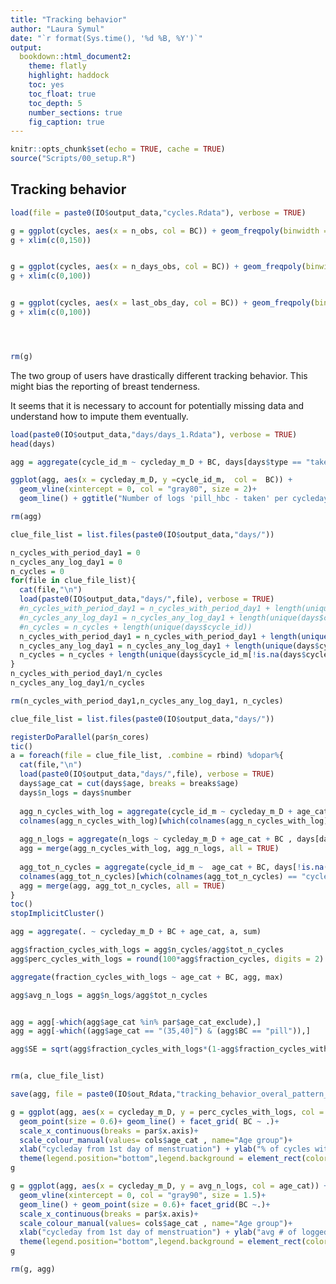 ```yaml
---
title: "Tracking behavior"
author: "Laura Symul"
date: "`r format(Sys.time(), '%d %B, %Y')`"
output: 
  bookdown::html_document2: 
    theme: flatly
    highlight: haddock
    toc: yes
    toc_float: true
    toc_depth: 5
    number_sections: true
    fig_caption: true
---
```



```r
knitr::opts_chunk$set(echo = TRUE, cache = TRUE)
source("Scripts/00_setup.R")
```


## Tracking behavior


```r
load(file = paste0(IO$output_data,"cycles.Rdata"), verbose = TRUE)
```


```r

g = ggplot(cycles, aes(x = n_obs, col = BC)) + geom_freqpoly(binwidth = 1, position = "identity") + scale_color_manual(values = cols$BC3)
g + xlim(c(0,150))


g = ggplot(cycles, aes(x = n_days_obs, col = BC)) + geom_freqpoly(binwidth = 1, position = "identity")+ scale_color_manual(values = cols$BC3)
g + xlim(c(0,100))


g = ggplot(cycles, aes(x = last_obs_day, col = BC)) + geom_freqpoly(binwidth = 1, position = "identity")+ scale_color_manual(values = cols$BC3)
g + xlim(c(0,100))




rm(g)
```


The two group of users have drastically different tracking behavior. This might bias the reporting of breast tenderness.

It seems that it is necessary to account for potentially missing data and understand how to impute them eventually.

```r
load(paste0(IO$output_data,"days/days_1.Rdata"), verbose = TRUE)
head(days)
```



```r

agg = aggregate(cycle_id_m ~ cycleday_m_D + BC, days[days$type == "taken",], length)

ggplot(agg, aes(x = cycleday_m_D, y =cycle_id_m,  col =  BC)) + 
  geom_vline(xintercept = 0, col = "gray80", size = 2)+
  geom_line() + ggtitle("Number of logs 'pill_hbc - taken' per cycleday")

rm(agg)
```

```r
clue_file_list = list.files(paste0(IO$output_data,"days/"))

n_cycles_with_period_day1 = 0
n_cycles_any_log_day1 = 0
n_cycles = 0
for(file in clue_file_list){
  cat(file,"\n")
  load(paste0(IO$output_data,"days/",file), verbose = TRUE)
  #n_cycles_with_period_day1 = n_cycles_with_period_day1 + length(unique(days$cycle_id[(days$cycleday == 1) & (days$category == "period")]))
  #n_cycles_any_log_day1 = n_cycles_any_log_day1 + length(unique(days$cycle_id[(days$cycleday == 1)]))
  #n_cycles = n_cycles + length(unique(days$cycle_id))
  n_cycles_with_period_day1 = n_cycles_with_period_day1 + length(unique(days$cycle_id_m[(days$cycleday_m_D == 0) & (days$category == "period")]))
  n_cycles_any_log_day1 = n_cycles_any_log_day1 + length(unique(days$cycle_id_m[(days$cycleday_m_D == 0)]))
  n_cycles = n_cycles + length(unique(days$cycle_id_m[!is.na(days$cycleday_m_D)]))
}
n_cycles_with_period_day1/n_cycles
n_cycles_any_log_day1/n_cycles

rm(n_cycles_with_period_day1,n_cycles_any_log_day1, n_cycles)
```



```r

clue_file_list = list.files(paste0(IO$output_data,"days/"))

registerDoParallel(par$n_cores)
tic()
a = foreach(file = clue_file_list, .combine = rbind) %dopar%{
  cat(file,"\n")
  load(paste0(IO$output_data,"days/",file), verbose = TRUE)
  days$age_cat = cut(days$age, breaks = breaks$age)
  days$n_logs = days$number
  
  agg_n_cycles_with_log = aggregate(cycle_id_m ~ cycleday_m_D + age_cat + BC, days, lu)
  colnames(agg_n_cycles_with_log)[which(colnames(agg_n_cycles_with_log) == "cycle_id_m")] = "n_cycles"
  
  agg_n_logs = aggregate(n_logs ~ cycleday_m_D + age_cat + BC , days[days$type == "n_logs",], sum)
  agg = merge(agg_n_cycles_with_log, agg_n_logs, all = TRUE)
  
  agg_tot_n_cycles = aggregate(cycle_id_m ~  age_cat + BC, days[!is.na(days$cycleday_m_D),], lu)
  colnames(agg_tot_n_cycles)[which(colnames(agg_tot_n_cycles) == "cycle_id_m")] = "tot_n_cycles"
  agg = merge(agg, agg_tot_n_cycles, all = TRUE)
}
toc()
stopImplicitCluster()

agg = aggregate(. ~ cycleday_m_D + BC + age_cat, a, sum)

agg$fraction_cycles_with_logs = agg$n_cycles/agg$tot_n_cycles
agg$perc_cycles_with_logs = round(100*agg$fraction_cycles, digits = 2)

aggregate(fraction_cycles_with_logs ~ age_cat + BC, agg, max)

agg$avg_n_logs = agg$n_logs/agg$tot_n_cycles


agg = agg[-which(agg$age_cat %in% par$age_cat_exclude),]
agg = agg[-which((agg$age_cat == "(35,40]") & (agg$BC == "pill")),]

agg$SE = sqrt(agg$fraction_cycles_with_logs*(1-agg$fraction_cycles_with_logs)/agg$tot_n_cycles)


rm(a, clue_file_list)

save(agg, file = paste0(IO$out_Rdata,"tracking_behavior_overal_pattern_by_age_and_birth_control.Rdata"))

```


```r
g = ggplot(agg, aes(x = cycleday_m_D, y = perc_cycles_with_logs, col = age_cat))+
  geom_point(size = 0.6)+ geom_line() + facet_grid( BC ~ .)+
  scale_x_continuous(breaks = par$x.axis)+
  scale_colour_manual(values= cols$age_cat , name="Age group")+
  xlab("cycleday from 1st day of menstruation") + ylab("% of cycles with at least one logged features on that day")+
  theme(legend.position="bottom",legend.background = element_rect(color="gray90", fill = NA)) + expand_limits(y = 0)
g

g = ggplot(agg, aes(x = cycleday_m_D, y = avg_n_logs, col = age_cat)) + 
  geom_vline(xintercept = 0, col = "gray90", size = 1.5)+
  geom_line() + geom_point(size = 0.6)+ facet_grid(BC ~.)+
  scale_x_continuous(breaks = par$x.axis)+
  scale_colour_manual(values= cols$age_cat , name="Age group")+
  xlab("cycleday from 1st day of menstruation") + ylab("avg # of logged features per cycle")+
  theme(legend.position="bottom",legend.background = element_rect(color="gray90", fill = NA)) + expand_limits(y = 0)
g

rm(g, agg)

```






